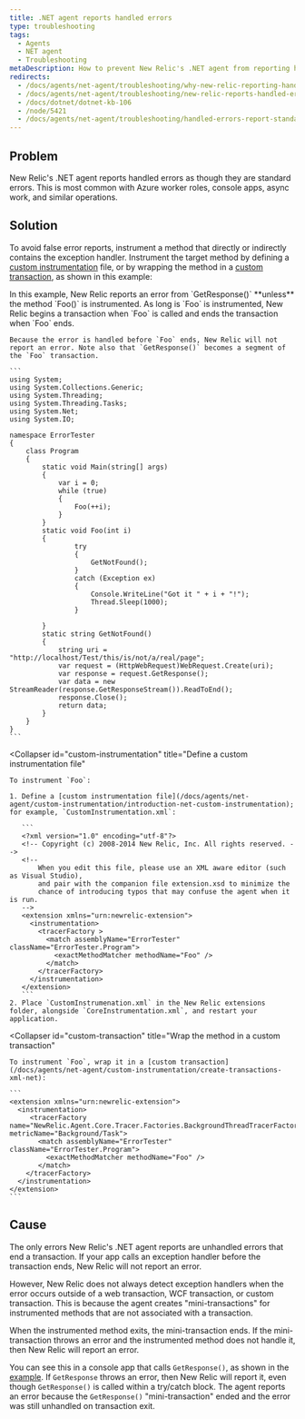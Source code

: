 ```yaml
---
title: .NET agent reports handled errors
type: troubleshooting
tags:
  - Agents
  - NET agent
  - Troubleshooting
metaDescription: How to prevent New Relic's .NET agent from reporting handled errors as though they are standard errors.
redirects:
  - /docs/agents/net-agent/troubleshooting/why-new-relic-reporting-handled-errors
  - /docs/agents/net-agent/troubleshooting/new-relic-reports-handled-errors
  - /docs/dotnet/dotnet-kb-106
  - /node/5421
  - /docs/agents/net-agent/troubleshooting/handled-errors-report-standard-errors
---
```


## Problem

New Relic's .NET agent reports handled errors as though they are standard errors. This is most common with Azure worker roles, console apps, async work, and similar operations.

## Solution

To avoid false error reports, instrument a method that directly or indirectly contains the exception handler. Instrument the target method by defining a [custom instrumentation](/docs/agents/net-agent/custom-instrumentation/introduction-net-custom-instrumentation) file, or by wrapping the method in a [custom transaction](/docs/agents/net-agent/custom-instrumentation/create-transactions-xml-net), as shown in this example:

<CollapserGroup>
  <Collapser
    id="get-response-block"
    title="GetResponse() throws an error"
  >
    In this example, New Relic reports an error from `GetResponse()` **unless** the method `Foo()` is instrumented. As long is `Foo` is instrumented, New Relic begins a transaction when `Foo` is called and ends the transaction when `Foo` ends.

    Because the error is handled before `Foo` ends, New Relic will not report an error. Note also that `GetResponse()` becomes a segment of the `Foo` transaction.

    ```
    using System;
    using System.Collections.Generic;
    using System.Threading;
    using System.Threading.Tasks;
    using System.Net;
    using System.IO;

    namespace ErrorTester
    {
        class Program
        {
            static void Main(string[] args)
            {
                var i = 0;
                while (true)
                {
                    Foo(++i);
                }
            }
            static void Foo(int i)
            {
                    try
                    {
                        GetNotFound();
                    }
                    catch (Exception ex)
                    {
                        Console.WriteLine("Got it " + i + "!");
                        Thread.Sleep(1000);
                    }

            }
            static string GetNotFound()
            {
                string uri = "http://localhost/Test/this/is/not/a/real/page";
                var request = (HttpWebRequest)WebRequest.Create(uri);
                var response = request.GetResponse();
                var data = new StreamReader(response.GetResponseStream()).ReadToEnd();
                response.Close();
                return data;
            }
        }
    }
    ```
  </Collapser>

  <Collapser
    id="custom-instrumentation"
    title="Define a custom instrumentation file"
  >
    To instrument `Foo`:

    1. Define a [custom instrumentation file](/docs/agents/net-agent/custom-instrumentation/introduction-net-custom-instrumentation); for example, `CustomInstrumentation.xml`:

       ```
       <?xml version="1.0" encoding="utf-8"?>
       <!-- Copyright (c) 2008-2014 New Relic, Inc. All rights reserved. -->
       <!--
           When you edit this file, please use an XML aware editor (such as Visual Studio),
           and pair with the companion file extension.xsd to minimize the
           chance of introducing typos that may confuse the agent when it is run.
       -->
       <extension xmlns="urn:newrelic-extension">
         <instrumentation>
           <tracerFactory >
             <match assemblyName="ErrorTester" className="ErrorTester.Program">
               <exactMethodMatcher methodName="Foo" /> 
             </match>
           </tracerFactory>
         </instrumentation>
       </extension>
       ```
    2. Place `CustomInstrumenation.xml` in the New Relic extensions folder, alongside `CoreInstrumentation.xml`, and restart your application.
  </Collapser>

  <Collapser
    id="custom-transaction"
    title="Wrap the method in a custom transaction"
  >
    To instrument `Foo`, wrap it in a [custom transaction](/docs/agents/net-agent/custom-instrumentation/create-transactions-xml-net):

    ```
    <extension xmlns="urn:newrelic-extension">
      <instrumentation>
         <tracerFactory name="NewRelic.Agent.Core.Tracer.Factories.BackgroundThreadTracerFactory" metricName="Background/Task">
           <match assemblyName="ErrorTester" className="ErrorTester.Program">
             <exactMethodMatcher methodName="Foo" />
           </match>
        </tracerFactory>
      </instrumentation>
    </extension>
    ```
  </Collapser>
</CollapserGroup>

## Cause

The only errors New Relic's .NET agent reports are unhandled errors that end a transaction. If your app calls an exception handler before the transaction ends, New Relic will not report an error.

However, New Relic does not always detect exception handlers when the error occurs outside of a web transaction, WCF transaction, or custom transaction. This is because the agent creates "mini-transactions" for instrumented methods that are not associated with a transaction.

When the instrumented method exits, the mini-transaction ends. If the mini-transaction throws an error and the instrumented method does not handle it, then New Relic will report an error.

You can see this in a console app that calls `GetResponse()`, as shown in the [example](#get-response-block). If `GetResponse` throws an error, then New Relic will report it, even though `GetResponse()` is called within a try/catch block. The agent reports an error because the `GetResponse()` "mini-transaction" ended and the error was still unhandled on transaction exit.

